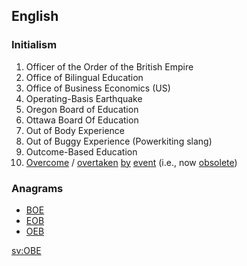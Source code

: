 {{also|obe|obe-}}
==English==

===Initialism===
{{head|en|initialism}}

# Officer of the Order of the British Empire
# Office of Bilingual Education
# Office of Business Economics (US)
# Operating-Basis Earthquake
# Oregon Board of Education
# Ottawa Board Of Education
# Out of Body Experience
# Out of Buggy Experience (Powerkiting slang)
# Outcome-Based Education
# [[overcome|Overcome]] / [[overtaken]] [[by]] [[event]] (i.e., now [[obsolete]])

===Anagrams===
* [[BOE#English|BOE]]
* [[EOB#English|EOB]]
* [[OEB#English|OEB]]

[[sv:OBE]]